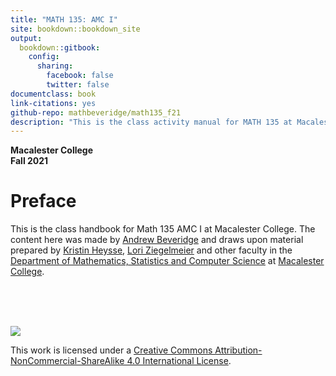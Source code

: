 ```yaml
--- 
title: "MATH 135: AMC I"
site: bookdown::bookdown_site
output:
  bookdown::gitbook:
    config:
      sharing:
        facebook: false
        twitter: false
documentclass: book
link-citations: yes
github-repo: mathbeveridge/math135_f21
description: "This is the class activity manual for MATH 135 at Macalester College."
---
```



**Macalester College**    
**Fall 2021**

# Preface {-}



This is the class handbook for Math 135 AMC I at Macalester College. The content here was made by [Andrew Beveridge](https://mathbeveridge.github.io) 
and draws upon material prepared by [Kristin Heysse](https://www.macalester.edu/~kheysse/), [Lori Ziegelmeier](https://www.loriziegelmeier.com/) and other faculty in the [Department  of Mathematics, Statistics and Computer Science](https://www.macalester.edu/mscs/) at [Macalester College](https://www.macalester.edu/).

<br>
<br>
<br>

![](https://i.creativecommons.org/l/by-nc-sa/4.0/88x31.png)

This work is licensed under a [Creative Commons Attribution-NonCommercial-ShareAlike 4.0 International License](https://creativecommons.org/licenses/by-nc-sa/4.0/).
